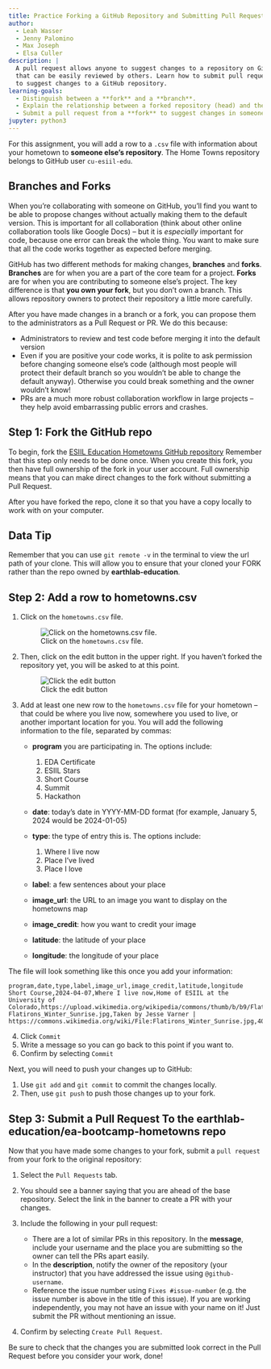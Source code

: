 ```yaml
---
title: Practice Forking a GitHub Repository and Submitting Pull Requests
author:
  - Leah Wasser
  - Jenny Palomino
  - Max Joseph
  - Elsa Culler
description: |
  A pull request allows anyone to suggest changes to a repository on GitHub
  that can be easily reviewed by others. Learn how to submit pull requests on GitHub.com
  to suggest changes to a GitHub repository.
learning-goals:
  - Distinguish between a **fork** and a **branch**.
  - Explain the relationship between a forked repository (head) and the original repository (base).
  - Submit a pull request from a **fork** to suggest changes in someone else's repository
jupyter: python3
---
```


For this assignment, you will add a row to a `.csv` file with information about your hometown to **someone else's repository**. The Home Towns repository belongs to GitHub user `cu-esiil-edu`.

## Branches and Forks

When you're collaborating with someone on GitHub, you'll find you want to be able to propose changes without actually making them to the default version. This is important for all collaboration (think about other online collaboration tools like Google Docs) -- but it is *especially* important for code, because one error can break the whole thing. You want to make sure that all the code works together as expected before merging.

GitHub has two different methods for making changes, **branches** and **forks**. **Branches** are for when you are a part of the core team for a project. **Forks** are for when you are contributing to someone else's project. The key difference is that **you own your fork**, but you don't own a branch. This allows repository owners to protect their repository a little more carefully.

After you have made changes in a branch or a fork, you can propose them to the administrators as a Pull Request or PR. We do this because:
  
  * Administrators to review and test code before merging it into the default version
  * Even if you are positive your code works, it is polite to ask permission before changing someone else's code (although most people will protect their default branch so you wouldn't be able to change the default anyway). Otherwise you could break something and the owner wouldn't know!
  * PRs are a much more robust collaboration workflow in large projects -- they help avoid embarrassing public errors and crashes.

## Step 1: Fork the GitHub repo

To begin, fork the [ESIIL Education Hometowns GitHub repository](https://github.com/cu-esiil-edu/hometowns)
Remember that this step only needs to be done once. When you create this fork, you then have full ownership of the fork in your user account. Full ownership means that you can make direct changes to the fork without submitting a Pull Request.

::: {.content-visible when-profile="advanced"}
After you have forked the repo, clone it so that you have a copy locally to work with on your computer. 

::: {.callout-tip}
# Data Tip

Remember that you can use `git remote -v` in the terminal to view the url path of your clone. This will allow you to ensure that your cloned your FORK rather than the repo owned by **earthlab-education**. 
:::
:::

## Step 2: Add a row to hometowns.csv

  1. Click on the `hometowns.csv` file. 

     ![Click on the `hometowns.csv` file.](/img/earth-analytics/git-version-control/pr-activity/hometowns_csv.png)

  2. Then, click on the edit button in the upper right. If you haven't forked the repository yet, you will be asked to at this point.

     ![Click the edit button](/img/earth-analytics/git-version-control/pr-activity/edit.png)

  3. Add at least one new row to the `hometowns.csv` file for your hometown -- that could be where you live now, somewhere you used to live, or another important location for you. You will add the following information to the file, separated by commas:

      * **program** you are participating in. The options include: 

        1. EDA Certificate
        2. ESIIL Stars
        3. Short Course
        4. Summit
        5. Hackathon

      * **date**: today's date in YYYY-MM-DD format (for example, January 5, 2024 would be 2024-01-05)
      * **type**: the type of entry this is. The options include:

        1. Where I live now
        2. Place I've lived
        3. Place I love

      * **label**: a few sentences about your place
      * **image_url**: the URL to an image you want to display on the hometowns map
      * **image_credit**: how you want to credit your image
      * **latitude**: the latitude of your place
      * **longitude**: the longitude of your place

  The file will look something like this once you add your information:  

  ```csv
  program,date,type,label,image_url,image_credit,latitude,longitude
  Short Course,2024-04-07,Where I live now,Home of ESIIL at the University of Colorado,https://upload.wikimedia.org/wikipedia/commons/thumb/b/b9/Flatirons_Winter_Sunrise.jpg/1024px-Flatirons_Winter_Sunrise.jpg,Taken by Jesse Varner | https://commons.wikimedia.org/wiki/File:Flatirons_Winter_Sunrise.jpg,40.016870,-105.279620
  ```

::: {.content-visible unless-profile="advanced"}
  4. Click `Commit`
  5. Write a message so you can go back to this point if you want to.
  6. Confirm by selecting `Commit`
:::

::: {.content-visible when-profile="advanced"}
Next, you will need to push your changes up to GitHub:

  1. Use `git add` and `git commit` to commit the changes locally. 
  2. Then, use `git push` to push those changes up to your fork.
:::

## Step 3:  Submit a Pull Request To the earthlab-education/ea-bootcamp-hometowns repo

Now that you have made some changes to your fork, submit a `pull request` from your fork to the original repository:

  1. Select the `Pull Requests` tab.
  2. You should see a banner saying that you are ahead of the base repository. Select the link in the banner to create a PR with your changes.
  3. Include the following in your pull request: 

      - There are a lot of similar PRs in this repository. In the **message**, include your username and the place you are submitting so the owner can tell the PRs apart easily.
      - In the **description**, notify the owner of the repository (your instructor) that you have addressed the issue using `@github-username`.
      - Reference the issue number using `Fixes #issue-number` (e.g. the issue number is above in the title of this issue). If you are working independently, you may not have an issue with your name on it! Just submit the PR without mentioning an issue.

  4. Confirm by selecting `Create Pull Request`.

::: {.callout-important}
Be sure to check that the changes you are submitted look correct in the Pull Request before you consider your work, done!
:::